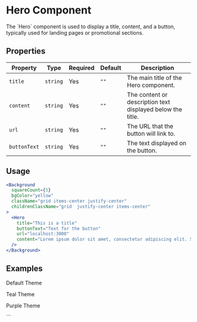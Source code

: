 
# Hero Component

<div className="component-guide text-white">
<p>The `Hero` component is used to display a title, content, and a button, typically used for landing pages or promotional sections.</p>

## Properties

| Property     | Type     | Required | Default | Description                                                |
| ------------ | -------- | -------- | ------- | ---------------------------------------------------------- |
| `title`      | `string` | Yes      | `""`    | The main title of the Hero component.                      |
| `content`    | `string` | Yes      | `""`    | The content or description text displayed below the title. |
| `url`        | `string` | Yes      | `""`    | The URL that the button will link to.                      |
| `buttonText` | `string` | Yes      | `""`    | The text displayed on the button.                          |

## Usage

```jsx title="Hero Component"
<Background
  squareCount={5}
  bgColor="yellow"
  className="grid items-center justify-center"
  childrenClassName="grid  justify-center items-center"
>
  <Hero
    title="This is a title"
    buttonText="Text for the button"
    url="localhost:3000"
    content="Lorem ipsum dolor sit amet, consectetur adipiscing elit. Sed do eiusmod tempor incididunt ut labore et dolore magna aliqua."
  />
</Background>
```

## Examples

<p>Default Theme</p>
<Background
  squareCount={5}
  bgColor="yellow"
  className="grid items-center justify-center py-8"
  childrenClassName="grid justify-center items-center h-full"
>
  <Hero
    title="This is a title"
    buttonText="Click Here"
    url="localhost:3000"
    content="Lorem ipsum dolor sit amet, consectetur adipiscing elit. Sed do eiusmod tempor incididunt ut labore et dolore magna aliqua."
  />
</Background>

<p>Teal Theme</p>
<Background
  squareCount={5}
  bgColor="teal"
  className="grid items-center justify-center py-8"
  childrenClassName="grid  justify-center items-center h-full"
>
  <Hero
    title="This is a title"
    buttonText="Click Here"
    url="localhost:3000"
    content="Lorem ipsum dolor sit amet, consectetur adipiscing elit. Sed do eiusmod tempor incididunt ut labore et dolore magna aliqua."
  />
</Background>

 <p>Purple Theme</p>
  <Background squareCount={5} bgColor="purple" className="grid items-center justify-center py-8" childrenClassName="grid  justify-center items-center h-full">
  <Hero title="This is a title" buttonText="Click Here" url="localhost:3000" content="Lorem ipsum dolor sit amet, consectetur adipiscing elit. Sed do eiusmod tempor incididunt ut labore et dolore magna aliqua." theme="purple" />
  </Background>
</div>
```
